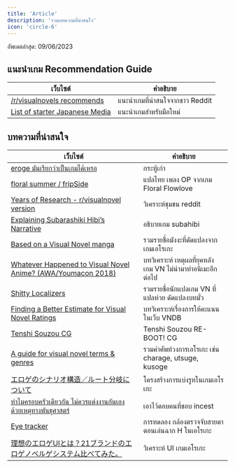 ```yaml
---
title: 'Article'
description: 'รวมบทความที่น่าสนใจ'
icon: 'circle-6'
---
```


<Note>อัพเดตล่าสุด: 09/06/2023</Note>


## แนะนำเกม Recommendation Guide

| **เว็บไซต์** | **คำอธิบาย** |
|-----------|---------|
| [/r/visualnovels recommends](https://i.imgur.com/AtfhUOI.jpg) | แนะนำเกมที่น่าสนใจจากชาว Reddit |
| [List of starter Japanese Media](https://docs.google.com/document/d/1KnyyDt7jimEz-dgeMSKymRaT2r3QKBPm9AzqZ6oUWAs/pub#id.cwlxotz70k6z) | แนะนำเกมสำหรับมือใหม่ |


## บทความที่น่าสนใจ

| **เว็บไซต์** | **คำอธิบาย** |
|-----------|---------|
| [eroge มันเรียกว่าเป็นเกมได้เหรอ](https://forum.overclockzone.com/forums/forum/game-forums/game-talk/562545) | กระทู้เก่า |
| [floral summer / fripSide](https://kizunatranslator.blogspot.com/2016/10/floral-summer-fripside.html) | แปลไทย เพลง OP จากเกม Floral Flowlove |
| [Years of Research - r/visualnovel version](https://pastebin.com/2dyJ1BsZ) | วิเคราะห์ชุมชน reddit |
| [Explaining Subarashiki Hibi’s Narrative](https://soratosekai.wordpress.com/2017/09/13/subahibi-narrative) | อธิบายเกม subahibi |
| [Based on a Visual Novel manga](https://www.anime-planet.com/manga/tags/based-on-a-visual-novel?page=1) | รวมรายชื่อมังงะที่ดัดแปลงจากเกมเอโรเกะ |
| [Whatever Happened to Visual Novel Anime? (AWA/Youmacon 2018)](https://www.slideshare.net/invalidname/whatever-happened-to-visual-novel-anime-awayoumacon-2018) | บทวิเคราะห์ เหตุผลที่ยุคหลัง เกม VN ไม่นำมาทำอนิเมะอีกต่อไป  |
| [Shitty Localizers](https://varishangout.com/index.php?threads/shitty-localizers-general.553) | รวมรายชื่อนักแปลเกม VN ที่แปลห่วย ดัดแปลงบทมั่ว |
| [Finding a Better Estimate for Visual Novel Ratings](https://mercurialtapestry.net/2023/05/08/finding-a-better-estimate-for-visual-novel-ratings) | บทวิเคราะห์เรื่องการให้คะแนนในเว็บ VNDB |
| [Tenshi Souzou CG](https://mega.nz/folder/Ba5XUIzb#PnGiHcC1KGj0S8SPAiL65w) | Tenshi Souzou RE-BOOT! CG |
| [A guide for visual novel terms & genres](https://sweetmonia.com/The-Lost-Konpeitos/a-guide-for-visual-novel-terms-genres-charage-moege-plotege-chuunige-ichaicha-kamige-kusoge-nakige-utsuge-eroge-nukige-lolige) | รวมคำศัพท์วงการเอโรเกะ เช่น charage, utsuge, kusoge |
| [エロゲのシナリオ構造／ルート分岐について](https://www.ima-ero.com/lecture/scenario-structure) | โครงสร้างการแบ่งรูทในเกมเอโรเกะ |
| [ทำไมครอบครัวเดียวกัน ไม่ควรแต่งงานกันเอง ด้วยเหตุทางพันธุศาสตร์](https://arnondora.in.th/why-inbreeding-is-not-okay) | เอาไว้ตอบคนที่ชอบ incest |
| [Eye tracker](http://strangelet.hatenablog.jp/entry/2014/03/26/205039) | การทดลอง กล้องตรวจจับสายตาตอนเล่นฉาก H ในเอโรเกะ |
| [理想のエロゲUIとは？21ブランドのエロゲノベルゲシステム比べてみた。](https://oniji.hatenablog.com/entry/2021/02/26/210000) | วิเคราะห์ UI เกมเอโรเกะ |